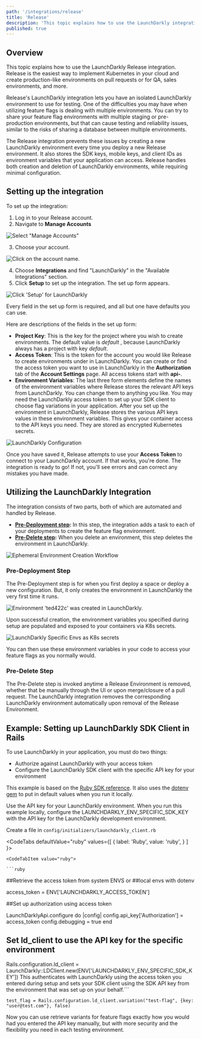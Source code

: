 ```yaml
---
path: '/integrations/release'
title: 'Release'
description: 'This topic explains how to use the LaunchDarkly integration on Release. Release is the easiest way to implement kubernetes in your cloud and create production-like environments on pull requests or for QA, sales environments, and more.'
published: true
---
```


## Overview 

This topic explains how to use the LaunchDarkly Release integration. Release is the easiest way to implement Kubernetes in your cloud and create production-like environments on pull requests or for QA, sales environments, and more.

Release's LaunchDarkly integration lets you have an isolated LaunchDarkly environment to use for testing. One of the difficulties you may have when utilizing feature flags is dealing with multiple environments. You can try to share your feature flag environments with multiple staging or pre-production environments, but that can cause testing and reliability issues, similar to the risks of sharing a database between multiple environments.

The Release integration prevents these issues by creating a new LaunchDarkly environment every time you deploy a new Release environment. It also stores the SDK keys, mobile keys, and client IDs as environment variables that your application can access. Release handles both creation and deletion of LaunchDarkly environments, while requiring minimal configuration.

## Setting up the integration

To set up the integration:

1. Log in to your Release account.
2. Navigate to **Manage Accounts** 
 
 ![Select "Manage Accounts"](../../images/release-select-manage-accounts.png)

3. Choose your account. 

 ![Click on the account name.](../../images/release-select-account-to-manage.png)

4. Choose **Integrations** and find "LaunchDarkly" in the "Available Integrations" section. 
5. Click **Setup** to set up the integration. The set up form appears.

 ![Click &apos;Setup&apos; for LaunchDarkly](../../images/release-manage-integrations.png)


Every field in the set up form is required, and all but one have defaults you can use. 

Here are descriptions of the fields in the set up form:

* **Project Key**: This is the key for the project where you wish to create environments. The default value is _default_ , because LaunchDarkly always has a project with key _default_.
* **Access Token**: This is the token for the account you would like Release to create environments under in LaunchDarkly. You can create or find the access token you want to use in LaunchDarkly in the **Authorization** tab of the **Account Settings** page. All access tokens start with **api-**.
* **Environment Variables**: The last three form elements define the names of the environment variables where Release stores the relevant API keys from LaunchDarkly. You can change them to anything you like. You may need the LaunchDarkly access token to set up your SDK client to choose flag variations in your application. After you set up the environment in LaunchDarkly, Release stores the various API keys values in these environment variables. This gives your container access to the API keys you need. They are stored as encrypted Kubernetes secrets.

![LaunchDarkly Configuration](../../images/release-setup-ld-integration.png)

Once you have saved it, Release attempts to use your **Access Token** to connect to your LaunchDarkly account. If that works, you're done. The integration is ready to go! If not, you'll see errors and can correct any mistakes you have made.

## Utilizing the LaunchDarkly Integration

The integration consists of two parts, both of which are automated and handled by Release.

* **[Pre-Deployment step](#using-the-pre---deployment-step):** In this step, the integration adds a task to each of your deployments to create the feature flag environment.
* **[Pre-Delete step](#using-the-pre---delete-step):** When you delete an environment, this step deletes the environment in LaunchDarkly.

![Ephemeral Environment Creation Workflow](../../images/release-ld-integration-workflow.png)

### Pre-Deployment Step

The Pre-Deployment step is for when you first deploy a space or deploy a new configuration. But, it only creates the environment in LaunchDarkly the very first time it runs.

![Environment &apos;ted422c&apos; was created in LaunchDarkly.](../../images/release-pre-deployment-step.png)

Upon successful creation, the environment variables you specified during setup are populated and exposed to your containers via K8s secrets.

![LaunchDarkly Specific Envs as K8s secrets](../../images/release-ld-envs.png)

You can then use these environment variables in your code to access your feature flags as you normally would. 

### Pre-Delete Step

The Pre-Delete step is invoked anytime a Release Environment is removed, whether that be manually through the UI or upon merge/closure of a pull request. The LaunchDarkly integration removes the corresponding LaunchDarkly environment automatically upon removal of the Release Environment.

## Example: Setting up LaunchDarkly SDK Client in Rails

To use LaunchDarkly in your application, you must do two things:

* Authorize against LaunchDarkly with your access token
* Configure the LaunchDarkly SDK client with the specific API key for your environment

This example is based on the [Ruby SDK reference](/sdk/server-side/ruby). It also uses the [dotenv gem](https://github.com/bkeepers/dotenv) to put in default values when you run it locally.


<Callout intent="info">
<CalloutTitle>Use the API key for your LaunchDarkly environment.</CalloutTitle>
  <CalloutDescription>
    When you run this example locally, configure the LAUNCHDARKLY_ENV_SPECIFIC_SDK_KEY with the API key for the LaunchDarkly development environment.
  </CalloutDescription>
</Callout>

Create a file in `config/initializers/launchdarkly_client.rb`

<CodeTabs
  defaultValue="ruby"
  values={[
    { label: 'Ruby', value: 'ruby', }
  ]
}>

    <CodeTabItem value="ruby">

    ```ruby
##Retrieve the access token from system ENVS or
##local envs with dotenv

access_token = ENV['LAUNCHDARKLY_ACCESS_TOKEN']

##Set up authorization using access token

LaunchDarklyApi.configure do |config|
  config.api_key['Authorization'] = access_token
  config.debugging = true
end

## Set ld_client to use the API key for the specific environment

Rails.configuration.ld_client = 
  LaunchDarkly::LDClient.new(ENV['LAUNCHDARKLY_ENV_SPECIFIC_SDK_KEY'])
This authenticates with LaunchDarkly using the access token you entered during setup and sets your SDK client using the SDK API key from the environment that was set up on your behalf.```

`test_flag = Rails.configuration.ld_client.variation("test-flag", {key: "user@test.com"}, false)`

Now you can use retrieve variants for feature flags exactly how you would had you entered the API key manually, but with more security and the flexibility you need in each testing environment.  
